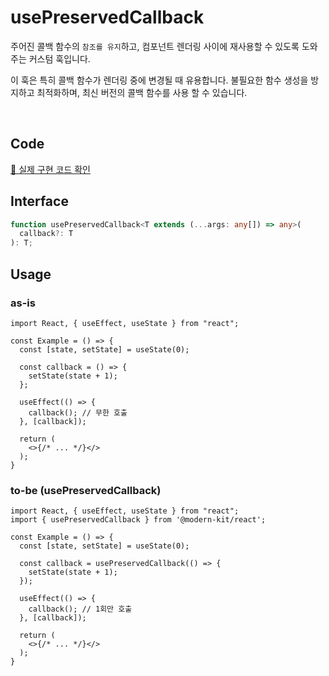 # usePreservedCallback

주어진 콜백 함수의 `참조를 유지`하고, 컴포넌트 렌더링 사이에 재사용할 수 있도록 도와주는 커스텀 훅입니다. 

이 훅은 특히 콜백 함수가 렌더링 중에 변경될 때 유용합니다. 불필요한 함수 생성을 방지하고 최적화하며, 최신 버전의 콜백 함수를 사용 할 수 있습니다.

<br />

## Code
[🔗 실제 구현 코드 확인](https://github.com/modern-agile-team/modern-kit/blob/main/packages/react/src/hooks/usePreservedCallback/index.ts)

## Interface
```ts title="typescript"
function usePreservedCallback<T extends (...args: any[]) => any>(
  callback?: T
): T;
```

## Usage
### as-is
```tsx title="typescript"
import React, { useEffect, useState } from "react";

const Example = () => {
  const [state, setState] = useState(0);

  const callback = () => {
    setState(state + 1);
  };

  useEffect(() => {
    callback(); // 무한 호출
  }, [callback]);

  return (
    <>{/* ... */}</>
  );
}
```

### to-be (usePreservedCallback)
```tsx title="typescript"
import React, { useEffect, useState } from "react";
import { usePreservedCallback } from '@modern-kit/react';

const Example = () => {
  const [state, setState] = useState(0);

  const callback = usePreservedCallback(() => {
    setState(state + 1);
  });

  useEffect(() => {
    callback(); // 1회만 호출
  }, [callback]);

  return (
    <>{/* ... */}</>
  );
}
```